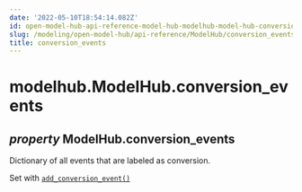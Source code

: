 ```yaml
---
date: '2022-05-10T18:54:14.082Z'
id: open-model-hub-api-reference-model-hub-modelhub-model-hub-conversion-events
slug: /modeling/open-model-hub/api-reference/ModelHub/conversion_events/
title: conversion_events
---
```


# modelhub.ModelHub.conversion_events

<div className="property">

## <span className="type-annotation"><em>property </em></span> <span className="additional-name">ModelHub.</span><span className="name">conversion_events</span>




<div className="content">

Dictionary of all events that are labeled as conversion.

Set with [`add_conversion_event()`](/modeling/open-model-hub/api-reference/ModelHub/modelhub.ModelHub.add_conversion_event.mdx)


</div>


</div>
